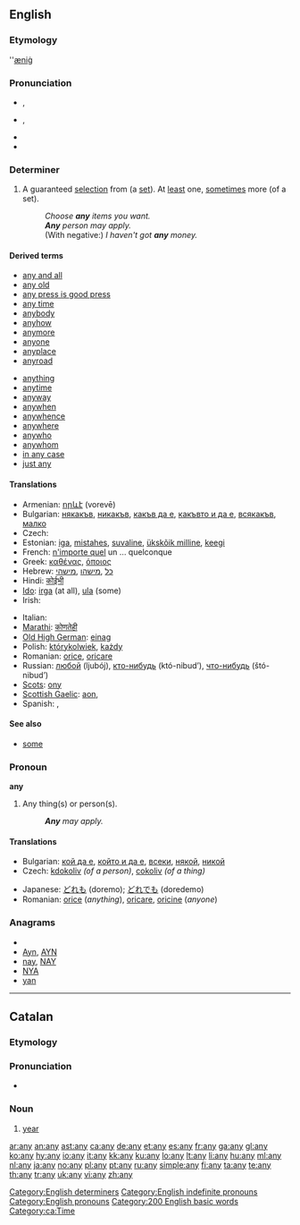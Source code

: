 {{wikipedia}}
{{also|ANY|-any|-ány|ăn ý}}
==English==

{{rank|into|up|your|58|any|what|do|has}}

===Etymology===
{{etyl|ang}} ''[[æniġ]]

===Pronunciation===
* {{a|UK}} {{IPA|/ˈɛnɪ/}}, {{SAMPA|/"EnI/}}
* {{a|US}} {{IPA|/ˈɛni/}}, {{SAMPA|/"Eni/}}
* {{audio|en-us-any.ogg|Audio (US)}}
* {{rhymes|ɛni}}

===Determiner===
{{en-det}}

# A guaranteed [[selection]] from (a [[set]]). At [[least]] one, [[sometimes]] more (of a set).
#: ''Choose '''any''' items you want.''
#: '''''Any''' person may apply.''
#: (With negative:) ''I haven't got '''any''' money.''

====Derived terms====
{{der-top}}
* [[any and all]]
* [[any old]]
* [[any press is good press]]
* [[any time]]
* [[anybody]]
* [[anyhow]]
* [[anymore]]
* [[anyone]]
* [[anyplace]]
* [[anyroad]]
{{der-mid}}
* [[anything]]
* [[anytime]]
* [[anyway]]
* [[anywhen]]
* [[anywhence]]
* [[anywhere]]
* [[anywho]]
* [[anywhom]]
* [[in any case]]
* [[just any]]
{{der-bottom}}

====Translations====
{{trans-top|guaranteed selection from a set}}
* Armenian: [[որևէ]] (vorevē)
* Bulgarian: [[някакъв]], [[никакъв]], [[какъв да е]], [[какъвто и да е]], [[всякакъв]], [[малко]]
* Czech: {{t-|cs|kterýkoliv}}
* Estonian: [[iga]], [[mistahes]], [[suvaline]], [[ükskõik milline]], [[keegi]]
* French: [[n'importe quel]] un ... quelconque
* Greek: [[καθένας]], [[όποιος]]
* Hebrew: [[כל]] ,[[מישהו]] ,[[מישהי]]
* Hindi: [[कोईभी]]
* [[Ido]]: [[irga]] (at all), [[ula]] (some)
* Irish: {{t+|ga|aon|xs=Irish}}
{{trans-mid}}
* Italian: {{t+|it|qualsiasi}}
* [[Marathi]]: [[कोणतेही]]
* [[Old High German]]: [[einag]]
* Polish: [[którykolwiek]], [[każdy]]
* Romanian: [[orice]], [[oricare]]
* Russian: [[любой]] (ljubój), [[кто-нибудь]] (któ-nibud’), [[что-нибудь]] (štó-nibud’)
* [[Scots]]: [[ony]]
* [[Scottish Gaelic]]: [[aon]],  {{t|gd|sam bith}}
* Spanish: {{t+|es|cualquier}}, {{t+|es|cualquiera}}
{{trans-bottom}}

====See also====
* [[some]]

===Pronoun===
'''any'''

# Any thing(s) or person(s).
#: '''''Any''' may apply.''

====Translations====
{{trans-top|Any things or persons}}
* Bulgarian: [[кой да е]], [[който и да е]], [[всеки]], [[някой]], [[никой]]
* Czech: [[kdokoliv]] ''(of a person)'', [[cokoliv]] ''(of a thing)''
{{trans-mid}}
* Japanese: [[どれも]] (doremo); [[どれでも]] (doredemo)
* Romanian: [[orice]] (''anything''), [[oricare]], [[oricine]] (''anyone'')
{{trans-bottom}}

===Anagrams===
* {{alphagram|any}}
* [[Ayn#English|Ayn]], [[AYN#English|AYN]]
* [[nay#English|nay]], [[NAY#English|NAY]]
* [[NYA#English|NYA]]
* [[yan#English|yan]]


[[Category:English determiners]]
[[Category:English indefinite pronouns]]
[[Category:English pronouns]]

----

==Catalan==

===Etymology===
{{etyl|la|ca}} {{term|lang=la|annus}}

===Pronunciation===
* {{IPA|/aɲ/|lang=ca}}

===Noun===
{{ca-noun|m}}

# [[year]]

[[Category:200 English basic words]]
[[Category:ca:Time]]

[[ar:any]]
[[an:any]]
[[ast:any]]
[[ca:any]]
[[de:any]]
[[et:any]]
[[es:any]]
[[fr:any]]
[[ga:any]]
[[gl:any]]
[[ko:any]]
[[hy:any]]
[[io:any]]
[[it:any]]
[[kk:any]]
[[ku:any]]
[[lo:any]]
[[lt:any]]
[[li:any]]
[[hu:any]]
[[ml:any]]
[[nl:any]]
[[ja:any]]
[[no:any]]
[[pl:any]]
[[pt:any]]
[[ru:any]]
[[simple:any]]
[[fi:any]]
[[ta:any]]
[[te:any]]
[[th:any]]
[[tr:any]]
[[uk:any]]
[[vi:any]]
[[zh:any]]